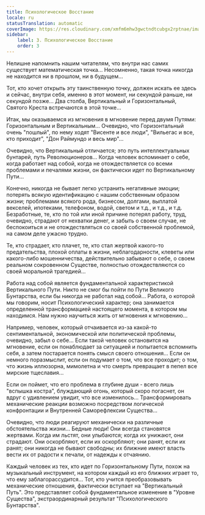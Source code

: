 ```yaml
---
title: Психологическое Восстание
locale: ru
statusTranslation: automatic
coverImage: https://res.cloudinary.com/xmfm6mhw3gwctndtcubgx2rptnae/image/upload/v1740468922/small_cover_tratado_de_psicologia_revolucionaria_a4c0dca4e0.webp
sidebar:
    label: 3. Психологическое Восстание
    order: 3
---
```

Нелишне напомнить нашим читателям, что внутри нас самих существует математическая точка... Несомненно, такая точка никогда не находится ни в прошлом, ни в будущем...

Тот, кто хочет открыть эту таинственную точку, должен искать ее здесь и сейчас, внутри себя, именно в этот момент, ни секундой раньше, ни секундой позже... Два столба, Вертикальный и Горизонтальный, Святого Креста встречаются в этой точке...

Итак, мы оказываемся из мгновения в мгновение перед двумя Путями: Горизонтальным и Вертикальным... Очевидно, что Горизонтальный очень "пошлый", по нему ходят "Висенте и все люди", "Вильегас и все, кто приходит", "Дон Раймундо и весь мир"...

Очевидно, что Вертикальный отличается; это путь интеллектуальных бунтарей, путь Революционеров... Когда человек вспоминает о себе, когда работает над собой, когда не отождествляется со всеми проблемами и печалями жизни, он фактически идет по Вертикальному Пути...

Конечно, никогда не бывает легко устранить негативные эмоции; потерять всякую идентификацию с нашим собственным образом жизни; проблемами всякого рода, бизнесом, долгами, выплатой векселей, ипотеками, телефоном, водой, светом и т.д., и т.д., и т.д. Безработные, те, кто по той или иной причине потерял работу, труд, очевидно, страдают от нехватки денег, и забыть о своем случае, не беспокоиться и не отождествляться со своей собственной проблемой, на самом деле ужасно трудно.

Те, кто страдает, кто плачет, те, кто стал жертвой какого-то предательства, плохой оплаты в жизни, неблагодарности, клеветы или какого-либо мошенничества, действительно забывают о себе, о своем реальном сокровенном Существе, полностью отождествляются со своей моральной трагедией...

Работа над собой является фундаментальной характеристикой Вертикального Пути. Никто не смог бы пойти по Пути Великого Бунтарства, если бы никогда не работал над собой... Работа, о которой мы говорим, носит Психологический характер; она занимается определенной трансформацией настоящего момента, в котором мы находимся. Нам нужно научиться жить от мгновения к мгновению...

Например, человек, который отчаивается из-за какой-то сентиментальной, экономической или политической проблемы, очевидно, забыл о себе... Если такой человек остановится на мгновение, если он понаблюдает за ситуацией и попытается вспомнить себя, а затем постарается понять смысл своего отношения... Если он немного поразмыслит, если он подумает о том, что все проходит; о том, что жизнь иллюзорна, мимолетна и что смерть превращает в пепел все мирские тщеславия...

Если он поймет, что его проблема в глубине души - всего лишь "вспышка костра", блуждающий огонь, который скоро погаснет, он вдруг с удивлением увидит, что все изменилось... Трансформировать механические реакции возможно посредством логической конфронтации и Внутренней Саморефлексии Существа...

Очевидно, что люди реагируют механически на различные обстоятельства жизни... Бедные люди! Они всегда становятся жертвами. Когда им льстят, они улыбаются; когда их унижают, они страдают. Они оскорбляют, если их оскорбляют; они ранят, если их ранят; они никогда не бывают свободны; их ближние имеют власть вести их от радости к печали, от надежды к отчаянию.

Каждый человек из тех, кто идет по Горизонтальному Пути, похож на музыкальный инструмент, на котором каждый из его ближних играет то, что ему заблагорассудится... Тот, кто учится преобразовывать механические отношения, фактически вступает на "Вертикальный Путь". Это представляет собой фундаментальное изменение в "Уровне Существа", экстраординарный результат "Психологического Бунтарства".

